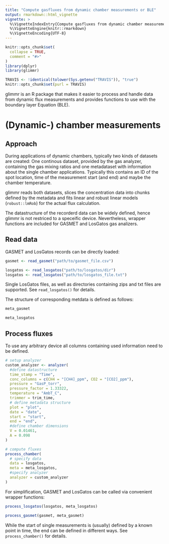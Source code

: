 ```yaml
---
title: "Compute gasfluxes from dynamic chamber measurements or BLE"
output: rmarkdown::html_vignette
vignette: >
  %\VignetteIndexEntry{Compute gasfluxes from dynamic chamber measurements or BLE}
  %\VignetteEngine{knitr::rmarkdown}
  %\VignetteEncoding{UTF-8}
---
```


```r
knitr::opts_chunk$set(
  collapse = TRUE,
  comment = "#>"
)
library(dplyr)
library(glimmr)

TRAVIS <- !identical(tolower(Sys.getenv("TRAVIS")), "true")
knitr::opts_chunk$set(purl = TRAVIS)
```

glimmr is an R package that makes it easier to process and handle data from 
dynamic flux measurements and provides functions to use with the boundary layer 
Equation (BLE).

# (Dynamic-) chamber measurements
## Approach
During applications of dynamic chambers, typically two kinds of datasets are
created: One continous dataset, provided by the gas analyzer, containing the gas
mixing ratios and one
metadataset with information about the single chamber applications. Typically this 
contains an ID of the spot location, time of the measurement start (and end) and
maybe the chamber temperature.

glimmr reads both datasets, slices the concentration data into chunks defined by
the metadata and fits linear and robust linear models (`robust::lmRob`) for the actual flux 
calculation.

The datastructure of the recorderd data can be widely defined, hence glimmr is 
not restriced to a speceific device.
Nevertheless, wrapper functions are included for GASMET and LosGatos gas
analizers.

## Read data
GASMET and LosGatos records can be directly loaded:
```r
gasmet <- read_gasmet("path/to/gasmet_file.csv")

losgatos <- read_losgatos("path/to/losgatos/dir")
losgatos <- read_losgatos("path/to/losgatos_file.txt")
```
Single LosGatos files, as well as directories containing zips and txt files are
supported. See `read_losgatos()` for details.

The structure of corresponding metdata is defined as follows:
```r
meta_gasmet

meta_losgatos
```

## Process fluxes
To use any arbitrary device all columns containing used information need to be
defined.
```r

# setup analyzer
custom_analyzer <- analyzer(
  #define datastructure
  time_stamp = "Time",
  conc_columns = c(CH4 = "[CH4]_ppm", CO2 = "[CO2]_ppm"),
  pressure = "GasP_torr",
  pressure_factor = 1.33322,
  temperature = "AmbT_C",
  trimmer = trim_time,
  # define metadata structure
  plot = "plot",
  date = "date",
  start = "start",
  end = "end",
  #define chamber dimensions
  V = 0.01461,
  A = 0.098
)

# compute fluxes
process_chamber(
  # specify data
  data = losgatos, 
  meta = meta_losgatos,
  #specify analyzer
  analyzer = custom_analyzer
)
```

For simplification, GASMET and LosGatos can be called via convenient
wrapper functions:

```r
process_losgatos(losgatos, meta_losgatos)

process_gasmet(gasmet, meta_gasmet)
```

While the start of single measurements is (usually) defined by a known point
in time, the end can be defined in different ways. See `process_chamber()` for 
details.
